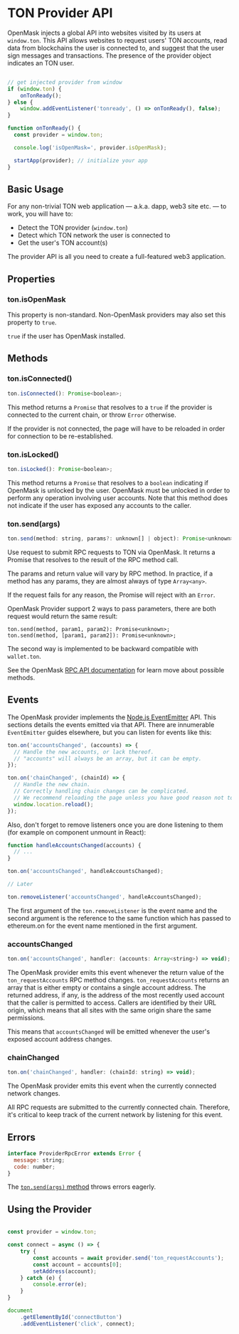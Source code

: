 
# TON Provider API

OpenMask injects a global API into websites visited by its users at `window.ton`. This API allows websites to request users' TON accounts,
read data from blockchains the user is connected to, and suggest that the user sign messages and transactions. The presence of the provider
object indicates an TON user.

```js

// get injected provider from window
if (window.ton) {
    onTonReady();
} else {
    window.addEventListener('tonready', () => onTonReady(), false);
}

function onTonReady() {
  const provider = window.ton;

  console.log('isOpenMask=', provider.isOpenMask);

  startApp(provider); // initialize your app
}
```

## Basic Usage

For any non-trivial TON web application — a.k.a. dapp, web3 site etc. — to work, you will have to:

- Detect the TON provider (`window.ton`)
- Detect which TON network the user is connected to
- Get the user's TON account(s)

The provider API is all you need to create a full-featured web3 application.

## Properties

### ton.isOpenMask

<Callout>This property is non-standard. Non-OpenMask providers may also set this property to `true`.</Callout>

`true` if the user has OpenMask installed.

## Methods

### ton.isConnected()

```js
ton.isConnected(): Promise<boolean>;
```

This method returns a `Promise` that resolves to a `true` if the provider is connected to the current chain, or throw `Error` otherwise.

If the provider is not connected, the page will have to be reloaded in order for connection to be re-established.

### ton.isLocked()

```js
ton.isLocked(): Promise<boolean>;
```

This method returns a `Promise` that resolves to a `boolean` indicating if OpenMask is unlocked by the user.
OpenMask must be unlocked in order to perform any operation involving user accounts. Note that this method
does not indicate if the user has exposed any accounts to the caller.

### ton.send(args)

```js
ton.send(method: string, params?: unknown[] | object): Promise<unknown>;
```

Use request to submit RPC requests to TON via OpenMask. It returns a Promise that resolves to the result of the RPC method call.

The params and return value will vary by RPC method. In practice, if a method has any params, they are almost always of type `Array<any>`.

If the request fails for any reason, the Promise will reject with an `Error`.

OpenMask Provider support 2 ways to pass parameters, there are both request would return the same result:

```
ton.send(method, param1, param2): Promise<unknown>;
ton.send(method, [param1, param2]): Promise<unknown>;
```

The second way is implemented to be backward compatible with `wallet.ton`.

See the OpenMask [RPC API documentation](/docs/api-reference/rpc-api) for learn move about possible methods.

## Events

The OpenMask provider implements the [Node.js EventEmitter](https://nodejs.org/api/events.html) API. This sections details the events emitted
via that API. There are innumerable `EventEmitter` guides elsewhere, but you can listen for events like this:

```js
ton.on('accountsChanged', (accounts) => {
  // Handle the new accounts, or lack thereof.
  // "accounts" will always be an array, but it can be empty.
});

ton.on('chainChanged', (chainId) => {
  // Handle the new chain.
  // Correctly handling chain changes can be complicated.
  // We recommend reloading the page unless you have good reason not to.
  window.location.reload();
});
```

Also, don't forget to remove listeners once you are done listening to them (for example on component unmount in React):

```js
function handleAccountsChanged(accounts) {
  // ...
}

ton.on('accountsChanged', handleAccountsChanged);

// Later

ton.removeListener('accountsChanged', handleAccountsChanged);
```

The first argument of the `ton.removeListener` is the event name and the second argument is the reference to the same
function which has passed to ethereum.on for the event name mentioned in the first argument.

### accountsChanged

```js
ton.on('accountsChanged', handler: (accounts: Array<string>) => void);
```

The OpenMask provider emits this event whenever the return value of the `ton_requestAccounts` RPC method changes.
`ton_requestAccounts` returns an array that is either empty or contains a single account address. The returned address,
if any, is the address of the most recently used account that the caller is permitted to access. Callers are identified
by their URL origin, which means that all sites with the same origin share the same permissions.

This means that `accountsChanged` will be emitted whenever the user's exposed account address changes.

### chainChanged

```js
ton.on('chainChanged', handler: (chainId: string) => void);
```

The OpenMask provider emits this event when the currently connected network changes.

All RPC requests are submitted to the currently connected chain. Therefore, it's critical to
keep track of the current network by listening for this event.

## Errors

```js
interface ProviderRpcError extends Error {
  message: string;
  code: number;
}
```

The [`ton.send(args)` method](#tonsendargs) throws errors eagerly.

## Using the Provider

```js

const provider = window.ton;

const connect = async () => {
    try {
        const accounts = await provider.send('ton_requestAccounts');
        const account = accounts[0];
        setAddress(account);
    } catch (e) {
        console.error(e);
    }
}

document
    .getElementById('connectButton')
    .addEventListener('click', connect);

```
